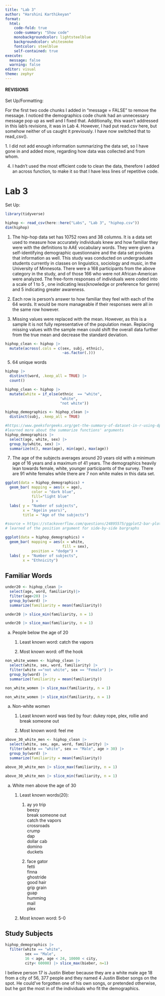 ```yaml
---
title: "Lab 3"
author: "Harshini Karthikeyan"
format: 
  html:
    code-fold: true
    code-summary: "Show code"
    monobackgroundcolor: lightsteelblue
    backgroundcolor: whitesmoke
    fontcolor: steelblue
    self-contained: true
execute:
  message: false
  warning: false
editor: visual
theme: zephyr
---
```


#### REVISIONS

Set Up/Formatting:

For the first two code chunks I added in "message = FALSE" to remove the message. I noticed the demographics code chunk had an unnecessary message pop up as well and I fixed that. Additionally, this wasn't addressed in this lab's revisions, it was in Lab 4. However, I had put read.csv here, but somehow neither of us caught it previously. I have now switched that to read_csv().

1\. I did not add enough information summarizing the data set, so I have gone in and added more, regarding how data was collected and from whom.

4.  I hadn't used the most efficient code to clean the data, therefore I added an across function, to make it so that I have less lines of repetitive code.

# Lab 3

Set Up:

```r
library(tidyverse)
```

```r
hiphop <- read_csv(here::here("Labs", "Lab 3", "hiphop.csv"))
dim(hiphop)
```

1.  The hip-hop data set has 10752 rows and 38 columns. It is a data set used to measure how accurately individuals knew and how familiar they were with the definitions to AAE vocabulary words. They were given a self-identifying demographic questionnaire and the data set provides that information as well. This study was conducted on undergraduate students currently in classes on linguistics, sociology and music, in the University of Minnesota. There were a 168 participants from the above category in the study, and of those 166 who were not African-American were analyzed. The free-form responses of individuals were coded into a scale of 1 to 5 , one indicating less(knowledge or preference for genre) and 5 indicating greater awareness.

2.  Each row is person's answer to how familiar they feel with each of the 64 words. It would be more manageable if their responses were all in the same row however.

3.  Missing values were replaced with the mean. However, as this is a sample it is not fully representative of the population mean. Replacing missing values with the sample mean could shift the overall data further from the true mean and decrease the standard deviation.

```r
hiphop_clean <- hiphop |> 
  mutate(across(.cols = c(sex, subj, ethnic),  
                          ~as.factor(.)))
```

5.  64 unique words

```r
hiphop |> 
  distinct(word, .keep_all = TRUE) |> 
  count()
```

```r
hiphop_clean <- hiphop |> 
  mutate(white = if_else(ethnic  == "white",
                         "white",
                         "not white"))

```

```r

hiphop_demographics <- hiphop_clean |>
  distinct(subj, .keep_all = TRUE)

#https://www.geeksforgeeks.org/get-the-summary-of-dataset-in-r-using-dply/
#learned more about the summarize functions' arguments
hiphop_demographics |>  
  select(age, white, sex) |> 
  group_by(white, sex) |> 
  summarize(n(), mean(age), min(age), max(age))
```

7.  The age of the subjects averages around 20 years old with a minimum age of 16 years and a maximum of 41 years. The demographics heavily lean towards female, white, younger participants of the survey. There are 91 white females while there are 7 non white males in this data set.

```r

ggplot(data = hiphop_demographics) +
  geom_bar( mapping = aes(x = age), 
            color = "dark blue", 
            fill="light blue" 
            ) +
  labs( y = "Number of subjects", 
        x = "Age(in years)",
        title = "Age of the subjects")
```

```r
#source = https://stackoverflow.com/questions/24895575/ggplot2-bar-plot-with-two-categorical-variables
# learned of the position argument for side-by-side bargraphs

ggplot(data = hiphop_demographics) +
  geom_bar( mapping = aes(x = white,
                          fill = sex), 
            position = "dodge") +
  labs( y = "Number of subjects", 
        x = "Ethnicity")
```

## Familiar Words

```r
under20 <- hiphop_clean |> 
  select(age, word, familiarity)|>
  filter(age<20) |> 
  group_by(word) |>
  summarize(familiarity = mean(familiarity))

under20 |> slice_min(familiarity, n = 1)
```

```r
under20 |> slice_max(familiarity, n = 1)
```

a.  People below the age of 20

    1.  Least known word: catch the vapors

    2.  Most known word: off the hook

```r
non_white_women <- hiphop_clean |>
  select(white, sex, word, familiarity) |>
  filter(white =="not white", sex == "Female") |>
  group_by(word) |>
  summarize(familiarity = mean(familiarity))

non_white_women |> slice_max(familiarity, n = 1)

non_white_women |> slice_min(familiarity, n = 1)
```

a.  Non-white women

    1.  Least known word was tied by four: dukey rope, plex, rollie and break someone out

    2.  Most known word: feel me

```r
above_30_white_men <- hiphop_clean |>
  select(white, sex, age, word, familiarity) |>
  filter(white == "white", sex == "Male", age > 30) |>
  group_by(word) |>
  summarize(familiarity = mean(familiarity))

above_30_white_men |> slice_max(familiarity, n = 1)

above_30_white_men |> slice_min(familiarity, n = 1)
```

a.  White men above the age of 30

    1.  Least known words(20):

        1.  ay yo trip\
            beezy\
            break someone out\
            catch the vapors\
            crossroads\
            crump\
            dap\
            dollar cab\
            domino\
            duckets

        2.  face gator\
            fetti\
            finna\
            ghostride\
            good hair\
            grip grain\
            guap\
            humming\
            mail\
            plex

    2.  Most known word: 5-0

## Study Subjects

```r
hiphop_demographics |>
  filter(white == "white", 
         sex == "Male", 
         16 < age, age < 24, 10000 < city, 
         city< 60000) |> slice_max(bieber, n=1)

```

I believe person 17 is Justin Bieber because they are a white male age 18 from a city of 56, 377 people and they named 4 Justin Bieber songs on the spot. He could've forgotten one of his own songs, or pretended otherwise, but he got the most in of the individuals who fit the demographics.
